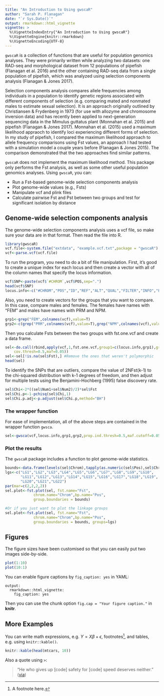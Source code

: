 ```yaml
---
title: "An Introduction to Using gwscaR"
author: "Sarah P. Flanagan"
date: "`r Sys.Date()`"
output: rmarkdown::html_vignette
vignette: >
  %\VignetteIndexEntry{"An Introduction to Using gwscaR"}
  %\VignetteEngine{knitr::rmarkdown}
  %\VignetteEncoding{UTF-8}
---
```


`gwscaR` is a collection of functions that are useful for population genomics analyses. They were primarily written while analyzing two datasets: one RAD-seq and morphological dataset from 12 populations of pipefish (Flanagan et al. 2016) and the other containing RAD-seq data from a single population of pipefish, which was analyzed using selection components analysis (Flanagan & Jones 2017).

Selection components analysis compares allele frequencies among individuals in a population to identify genetic regions associated with different components of selection (e.g. comparing mated and nonmated males to estimate sexual selection). It is an approach originally outlined by Christiansen & Frydenberg in 1973 (for use with allozyme and chromosome inversion data) and has recently been applied to next-generation sequencing data in the Mimulus guttatus plant (Monnahan et al. 2015) and pipefish (Flanagan & Jones 2017). Monnahan et al. (2015) used a maximum likelihood appraoch to identify loci experiencing different forms of selection. In my study of pipefish, I compared the maximum likelihood approach to allele frequency comparisons using Fst values, an approach I had tested with a simulation model a couple years before (Flanagan & Jones 2015). The comparison demonstrated that the two approaches find similar patterns.

`gwscaR` does not implement the maximum likelihood method. This package only performs the Fst analysis, as well as some other useful population genomics analyses. Using `gwscaR`, you can:

- Run a Fst-based genome-wide selection components analysis
- Plot genome-wide values (e.g., Fsts)
- Manipulate vcf and plink files
- Calculate pairwise Fst and Pst between two groups and test for significant isolation by distance


## Genome-wide selection components analysis

The genome-wide selection components analysis uses a vcf file, so make sure your data are in that format. Then read the file into R.

```r
library(gwscaR)
vcf.file<-system.file("extdata", "example.vcf.txt",package = "gwscaR")
vcf<-parse.vcf(vcf.file)
```

To run the program, you need to do a bit of file manipulation. First, it's good to create a unique index for each locus and then create a vector with all of the column names that specify the locus information. 

```r
vcf$SNP<-paste(vcf$`#CHROM`,vcf$POS,sep=".")
head(vcf$SNP)
locus.info<-c("#CHROM","POS","ID","REF","ALT","QUAL","FILTER","INFO","FORMAT","SNP")
```
Also, you need to create vectors for the groups that you want to compare. In this case, compare males and females. The females have names with "FEM" and males have names with PRM and NPM.
```r
grp1<-grep("FEM",colnames(vcf),value=T)
grp2<-c(grep("PRM",colnames(vcf),value=T),grep("NPM",colnames(vcf),value=T))
```

Then you calculate Fsts between the two groups with fst.one.vcf and create a data frame. 
```r
sel<-do.call(rbind,apply(vcf,1,fst.one.vcf,group1=c(locus.info,grp1),group2=c(locus.info,grp2),
    cov.thresh=0.5,maf=0.05))
sel<-sel[!is.na(sel$Fst),] #Remove the ones that weren't polymorphic
head(sel)
```
To identify the SNPs that are outliers, compare the value of 2NFst(k-1) to the chi-squared distribution with k-1 degrees of freedom, and then adjust for multiple tests using the Benjamini-Hochberg (1995) false discovery rate.
```r
sel$Chi<-2*((sel$Num1+sel$Num2)/2)*sel$Fst
sel$Chi.p<-1-pchisq(sel$Chi,1)
sel$Chi.p.adj<-p.adjust(sel$Chi.p,method="BH")
```

### The wrapper function
For ease of implementation, all of the above steps are contained in the wrapper function `gwsca`. 
```r
sel<-gwsca(vcf,locus.info,grp1,grp2,prop.ind.thresh=0.5,maf.cutoff=0.05)
```

### Plot the results

The `gwscaR` package includes a function to plot genome-wide statistics. 

```r
bounds<-data.frame(levels(sel$Chrom),tapply(as.numeric(sel$Pos),sel$Chrom,max))
lgs<-c("LG1","LG2","LG3","LG4","LG5","LG6","LG7","LG8","LG9","LG10",
       "LG11","LG12","LG13","LG14","LG15","LG16","LG17","LG18","LG19",
       "LG20","LG21","LG22")
par(mar=c(2,2,2,2))
sel.plot<-fst.plot(sel, fst.name="Fst",
             chrom.name="Chrom",bp.name="Pos",
             group.boundaries = bounds)

#Or if you just want to plot the linkage groups
sel.plot<-fst.plot(sel, fst.name="Fst",
             chrom.name="Chrom",bp.name="Pos",
             group.boundaries = bounds, groups=lgs)

```

## Figures

The figure sizes have been customised so that you can easily put two images side-by-side. 

```r
plot(1:10)
plot(10:1)
```

You can enable figure captions by `fig_caption: yes` in YAML:

    output:
      rmarkdown::html_vignette:
        fig_caption: yes

Then you can use the chunk option `fig.cap = "Your figure caption."` in **knitr**.

## More Examples

You can write math expressions, e.g. $Y = X\beta + \epsilon$, footnotes^[A footnote here.], and tables, e.g. using `knitr::kable()`.

```r
knitr::kable(head(mtcars, 10))
```

Also a quote using `>`:

> "He who gives up [code] safety for [code] speed deserves neither."
([via](https://twitter.com/hadleywickham/status/504368538874703872))
